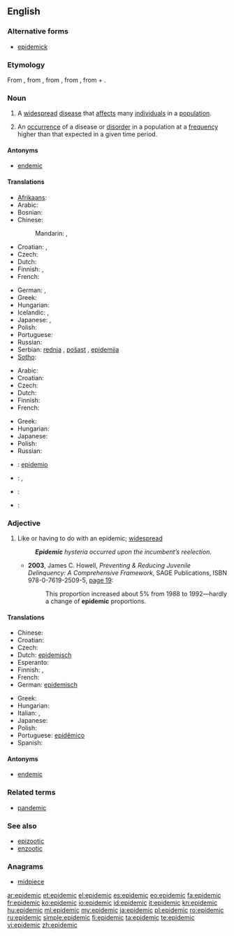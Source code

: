 ==English==
{{wikipedia}}

===Alternative forms===
* [[epidemick]] {{qualifier|obsolete}}

===Etymology===
From {{etyl|fr|en}} {{term|épidémique|lang=fr}}, from {{term|épidémie|lang=fr}}, from {{etyl|la|en}} {{term|epidemia|lang=la}}, from {{etyl|grc|en}} {{term|ἐπιδήμιος|tr=epidēmios|lang=grc}}, from {{term|ἐπί|tr=epi||upon|lang=grc}} + {{term|δῆμος|tr=dēmos||people|lang=grc}}.

===Noun===
{{en-noun}}

# A [[widespread]] [[disease]] that [[affect]]s many [[individual]]s in a [[population]].
# {{context|Epidemiology}} An [[occurrence]] of a disease or [[disorder]] in a population at a [[frequency]] higher than that expected in a given time period.

====Antonyms====
* [[endemic]]

====Translations====
{{trans-top|widespread disease}}
* [[Afrikaans]]: {{t-|af|epidemie|xs=Afrikaans}}
* Arabic: {{t|ar|وباء|m|tr=wabaa'}}
* Bosnian: {{t-|bs|epidemija}}
* Chinese:
*: Mandarin: {{t|zh|流行病|tr=liúxíngbìng|sc=Hani}}, {{t|zh|瘟疫|tr=wēnyì|sc=Hani}}
* Croatian: {{t-|hr|epidemija|f|alt=epidèmija}}, {{t-|hr|pošast|f|alt=pȍšāst}}
* Czech: {{t+|cs|epidemie|f}}
* Dutch: {{t+|nl|epidemie}}
* Finnish: {{t+|fi|kulkutauti}}, {{t+|fi|epidemia}}
* French: {{t+|fr|épidémie}}
{{trans-mid}}
* German: {{t+|de|Epidemie|f}}, {{t+|de|Seuche|f}}
* Greek: {{t+|el|επιδημία|f|tr=epidimía}}
* Hungarian: {{t+|hu|járvány}}
* Icelandic: {{t+|is|faraldur|m}},  {{t|is|farsótt|f}}
* Japanese: {{t+|ja|伝染病|tr=densenbyō}}, {{t+|ja|疫病|tr=ekibyō}}
* Polish: {{t+|pl|epidemia|f}}
* Portuguese: {{t|pt|epidemia|f}}
* Russian: {{t+|ru|эпидемия|f|tr=epidémija}}
* Serbian: [[rednja]] {{f}}, [[pošast]] {{f}}, [[epidemija]] {{f}}
* [[Sotho]]: {{t|st|sewa|xs=Sotho}}
{{trans-bottom}}

{{trans-top|occurrence of such disease}}
* Arabic: {{t|ar|وباء|m|tr=wabaa'}}
* Croatian: {{t-|hr|epidemija|f|alt=epidèmija}}
* Czech: {{t+|cs|epidemie|f}}
* Dutch: {{t+|nl|epidemie}}
* Finnish: {{t+|fi|epidemia}}
* French: {{t+|fr|épidémie}}
{{trans-mid}}
* Greek: {{t+|el|επιδημία|f|tr=epidimía}}
* Hungarian: {{t+|hu|járvány}}
* Japanese: {{t|ja|エピデミック|tr=epidemikku}}
* Polish: {{t+|pl|epidemia|f}}
* Russian: {{t+|ru|эпидемия|f|tr=epidémija}}
{{trans-bottom}}

{{checktrans-top}}
* {{ttbc|eo}}: [[epidemio]]
* {{ttbc|it}}: {{t-|it|epidemia|f}}, {{t+|it|contagio|m}}
{{trans-mid}}
* {{ttbc|pt}}: {{t+|pt|epidemia|f}}
* {{ttbc|es}}: {{t-|es|epidemia|f}}
{{trans-bottom}}

===Adjective===
{{en-adj}}

# Like or having to do with an epidemic; [[widespread]]
#: '''''Epidemic''' hysteria occurred upon the incumbent’s reelection.''
#* '''2003''', James C. Howell, ''Preventing & Reducing Juvenile Delinquency: A Comprehensive Framework'', SAGE Publications, ISBN 978-0-7619-2509-5, [http://books.google.com/books?id=kICmv_FbUjcC&pg=PA19&dq=epidemic page 19]:
#*: This proportion increased about 5% from 1988 to 1992—hardly a change of '''epidemic''' proportions.

====Translations====
{{trans-top|like an epidemic}}
* Chinese: {{t-|cmn|流行性|tr=liúxíngxìng|sc=Hani}}
* Croatian: {{t-|hr|epidemijski|alt=epidèmījskī}}
* Czech: {{t-|cs|epidemický}}
* Dutch: [[epidemisch]]
* Esperanto: {{t-|eo|epidemia|xs=Esperanto}}
* Finnish: {{t-|fi|epideeminen}}, {{t-|fi|kulkutaudinomainen}}
* French: {{t+|fr|épidémique}}
* German: [[epidemisch]]
{{trans-mid}}
* Greek: {{t|el|επιδημικός|m|tr=epidimikós}}
* Hungarian: {{t|hu|járványos}}
* Italian: {{t+|it|epidemico|m}}, {{t+|it|epidemica|f}}
* Japanese: {{t-|ja|流行性|tr=ryūkōsei}}
* Polish: {{t|pl|epidemiczny}}
* Portuguese: [[epidêmico]]
* Spanish: {{t+|es|epidémico}}
{{trans-bottom}}

====Antonyms====
* [[endemic]]

===Related terms===
* [[pandemic]]

===See also===
* [[epizootic]]
* [[enzootic]]

===Anagrams===
* [[midpiece#English|midpiece]]

[[ar:epidemic]]
[[et:epidemic]]
[[el:epidemic]]
[[es:epidemic]]
[[eo:epidemic]]
[[fa:epidemic]]
[[fr:epidemic]]
[[ko:epidemic]]
[[io:epidemic]]
[[id:epidemic]]
[[it:epidemic]]
[[kn:epidemic]]
[[hu:epidemic]]
[[ml:epidemic]]
[[my:epidemic]]
[[ja:epidemic]]
[[pl:epidemic]]
[[ro:epidemic]]
[[ru:epidemic]]
[[simple:epidemic]]
[[fi:epidemic]]
[[ta:epidemic]]
[[te:epidemic]]
[[vi:epidemic]]
[[zh:epidemic]]